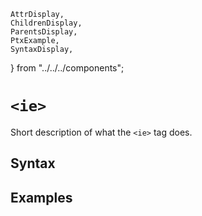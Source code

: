     AttrDisplay,
    ChildrenDisplay,
    ParentsDisplay,
    PtxExample,
    SyntaxDisplay,
} from "../../../components";

# `<ie>`

Short description of what the `<ie>` tag does.

## Syntax

<SyntaxDisplay name="ie" />

## Examples

    
